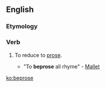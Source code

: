 ==English==

===Etymology===
{{prefix|be|prose|lang=en}}

===Verb===
{{en-verb|bepros}}

# {{lb|en|transitive|rare}} To reduce to [[prose]].
#* "To '''beprose''' all rhyme" - [[Mallet]]

[[ko:beprose]]